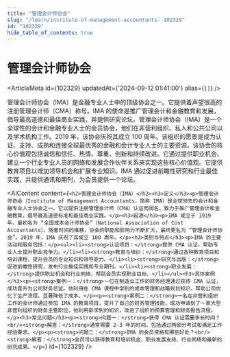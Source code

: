 ```yaml
---
title: "管理会计师协会"
slug: "/learn/institute-of-management-accountants--102329"
id: "102329"
hide_table_of_contents: true
---
```



# 管理会计师协会

<ArticleMeta id={102329} updatedAt={'2024-09-12 01:41:00'} alias={`[]`} />
<div className='border-solid border-b border-t-0 my-4 border-[var(--ifm-color-gray-300)]' />

管理会计师协会（IMA）是金融专业人士中的顶级协会之一。它提供着声望很高的注册管理会计师（CMA）称号。IMA 的使命是推广管理会计和金融教育和发展，倡导最高道德和最佳商业实践，并提供研究论坛。管理会计师协会（IMA）是一个全球性的会计和金融专业人士的会员协会，他们在非营利组织、私人和公共公司以及学术机构工作。2019 年，该协会庆祝其成立 100 周年。该组织的愿景是成为认证、支持、成熟和连接全球最优秀的金融和会计专业人士的主要资源。该协会的核心价值观包括诚信和信任、热情、尊重、创新和持续改进。它通过提供职业机会、建立一个行业专业人员的网络和发展合作伙伴关系来实现这些核心价值观。它提供教育项目以增加领导机会和扩展专业知识。IMA 通过促进前瞻性研究和行业最佳实践，并提供通讯和期刊，为会员提供一个论坛。

<AIContent content={`<h2>管理会计师协会（IMA）</h2><h3>定义</h3><p>管理会计师协会（Institute of Management Accountants，简称 IMA）是全球领先的会计和金融专业人士协会之一。它以提供注册管理会计师（CMA）认证而闻名，致力于推广管理会计和金融教育，倡导最高道德标准和最佳商业实践。</p><h3>起源</h3><p>IMA 成立于 1919 年，最初名为 “全国成本会计师协会”（National Association of Cost Accountants）。随着时间的推移，协会的职能和影响力不断扩大，最终更名为 “管理会计师协会”。2019 年，IMA 庆祝了其成立 100 周年。</p><h3>类别与特点</h3><p>IMA 的主要活动和服务包括：</p><ul><li><strong>认证项目：</strong>提供 CMA 认证，帮助专业人士提升职业竞争力。</li><li><strong>教育与培训：</strong>通过各种教育项目和培训课程，提升会员的专业知识和领导能力。</li><li><strong>研究与出版：</strong>促进前瞻性研究，发布行业最佳实践和专业期刊。</li><li><strong>职业发展：</strong>提供职业机会和行业网络，帮助会员实现职业目标。</li></ul><h3>具体案例</h3><p><strong>案例一：</strong>一位在制造业工作的财务经理通过获得 CMA 认证，成功晋升为公司财务总监。他利用在 CMA 课程中学到的成本管理和战略规划知识，帮助公司优化了生产流程，显著降低了成本。</p><p><strong>案例二：</strong>一名在非营利组织工作的会计师通过参加 IMA 的教育项目，提升了自己的财务管理技能，成功申请到了一家大型非营利组织的财务主管职位。他利用新学到的知识，改进了组织的预算管理和财务报告流程。</p><h3>常见问题</h3><p><strong>问题一：</strong>获得 CMA 认证需要多长时间？<br/><strong>解答：</strong>通常需要 2-3 年的时间，包括通过两部分考试和满足工作经验要求。</p><p><strong>问题二：</strong>IMA 的会员资格有哪些好处？<br/><strong>解答：</strong>会员可以获得教育和培训机会、职业发展支持、行业网络和最新的研究成果。</p>`} id={102329} />
